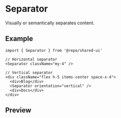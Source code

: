 
<Meta of={Stories} />

# Separator

Visually or semantically separates content.

## Example

```tsx
import { Separator } from '@repo/shared-ui'

// Horizontal separator
<Separator className="my-4" />

// Vertical separator
<div className="flex h-5 items-center space-x-4">
  <div>Blog</div>
  <Separator orientation="vertical" />
  <div>Docs</div>
</div>
```

## Preview

<Primary />
